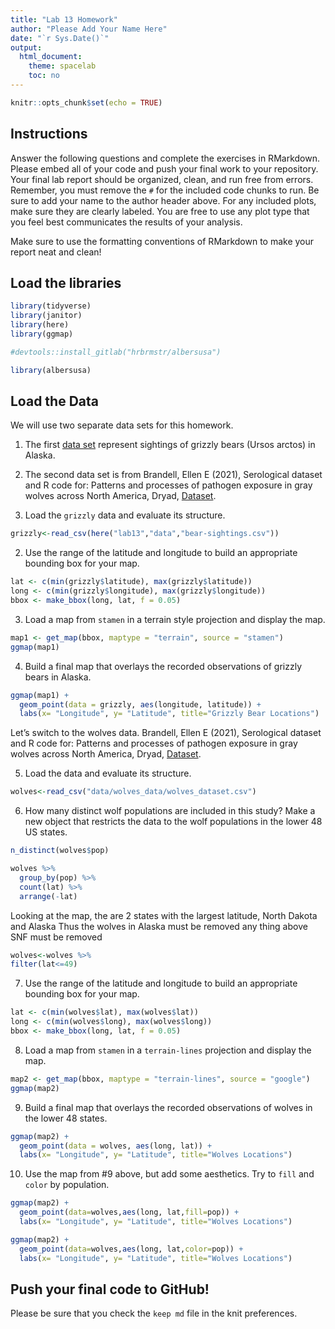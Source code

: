 ```yaml
---
title: "Lab 13 Homework"
author: "Please Add Your Name Here"
date: "`r Sys.Date()`"
output:
  html_document:
    theme: spacelab
    toc: no
---
```


```r
knitr::opts_chunk$set(echo = TRUE)
```

## Instructions
Answer the following questions and complete the exercises in RMarkdown. Please embed all of your code and push your final work to your repository. Your final lab report should be organized, clean, and run free from errors. Remember, you must remove the `#` for the included code chunks to run. Be sure to add your name to the author header above. For any included plots, make sure they are clearly labeled. You are free to use any plot type that you feel best communicates the results of your analysis.  

Make sure to use the formatting conventions of RMarkdown to make your report neat and clean!  

## Load the libraries  
```r
library(tidyverse)
library(janitor)
library(here)
library(ggmap)
``` 

```r
#devtools::install_gitlab("hrbrmstr/albersusa")

library(albersusa)
```

## Load the Data
We will use two separate data sets for this homework.  

1. The first [data set](https://rcweb.dartmouth.edu/~f002d69/workshops/index_rspatial.html) represent sightings of grizzly bears (Ursos arctos) in Alaska.  

2. The second data set is from Brandell, Ellen E (2021), Serological dataset and R code for: Patterns and processes of pathogen exposure in gray wolves across North America, Dryad, [Dataset](https://doi.org/10.5061/dryad.5hqbzkh51).  

1. Load the `grizzly` data and evaluate its structure.  

```r
grizzly<-read_csv(here("lab13","data","bear-sightings.csv"))
```

2. Use the range of the latitude and longitude to build an appropriate bounding box for your map.  

```r
lat <- c(min(grizzly$latitude), max(grizzly$latitude))
long <- c(min(grizzly$longitude), max(grizzly$longitude))
bbox <- make_bbox(long, lat, f = 0.05)
```

3. Load a map from `stamen` in a terrain style projection and display the map.  
```r
map1 <- get_map(bbox, maptype = "terrain", source = "stamen")
ggmap(map1)
```


4. Build a final map that overlays the recorded observations of grizzly bears in Alaska.  
```r
ggmap(map1) + 
  geom_point(data = grizzly, aes(longitude, latitude)) +
  labs(x= "Longitude", y= "Latitude", title="Grizzly Bear Locations")
```


Let's switch to the wolves data. Brandell, Ellen E (2021), Serological dataset and R code for: Patterns and processes of pathogen exposure in gray wolves across North America, Dryad, [Dataset](https://doi.org/10.5061/dryad.5hqbzkh51).  

5. Load the data and evaluate its structure.  
```r
wolves<-read_csv("data/wolves_data/wolves_dataset.csv")
```


6. How many distinct wolf populations are included in this study? Make a new object that restricts the data to the wolf populations in the lower 48 US states.  

```r
n_distinct(wolves$pop)
```
```r
wolves %>% 
  group_by(pop) %>% 
  count(lat) %>% 
  arrange(-lat)
```
Looking at the map, the are 2 states with the largest latitude, North Dakota and Alaska
Thus the wolves in Alaska must be removed any thing above SNF must be removed

```r
wolves<-wolves %>% 
filter(lat<=49)
```


7. Use the range of the latitude and longitude to build an appropriate bounding box for your map.  
```r
lat <- c(min(wolves$lat), max(wolves$lat))
long <- c(min(wolves$long), max(wolves$long))
bbox <- make_bbox(long, lat, f = 0.05)
```


8.  Load a map from `stamen` in a `terrain-lines` projection and display the map.  
```r
map2 <- get_map(bbox, maptype = "terrain-lines", source = "google")
ggmap(map2)
```


9. Build a final map that overlays the recorded observations of wolves in the lower 48 states.  
```r
ggmap(map2) + 
  geom_point(data = wolves, aes(long, lat)) +
  labs(x= "Longitude", y= "Latitude", title="Wolves Locations")


```


10. Use the map from #9 above, but add some aesthetics. Try to `fill` and `color` by population.  
```r
ggmap(map2) + 
  geom_point(data=wolves,aes(long, lat,fill=pop)) +
  labs(x= "Longitude", y= "Latitude", title="Wolves Locations")
```
```r
ggmap(map2) + 
  geom_point(data=wolves,aes(long, lat,color=pop)) +
  labs(x= "Longitude", y= "Latitude", title="Wolves Locations")
```



## Push your final code to GitHub!
Please be sure that you check the `keep md` file in the knit preferences. 
